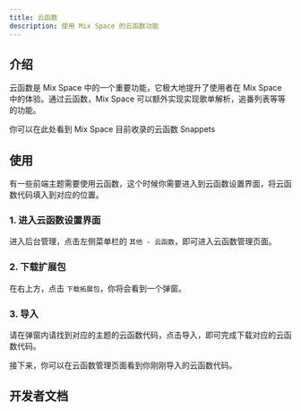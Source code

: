 ```yaml
---
title: 云函数
description: 使用 Mix Space 的云函数功能
---
```




## 介绍

云函数是 Mix Space 中的一个重要功能，它极大地提升了使用者在 Mix Space 中的体验。通过云函数，Mix Space 可以额外实现实现歌单解析，追番列表等等的功能。

你可以在此处看到 Mix Space 目前收录的云函数 Snappets

<ToGitHub repo="mx-space/snippets" />

## 使用

有一些前端主题需要使用云函数，这个时候你需要进入到云函数设置界面，将云函数代码填入到对应的位置。


### 1. 进入云函数设置界面
进入后台管理，点击左侧菜单栏的 `其他 - 云函数`，即可进入云函数管理页面。

### 2. 下载扩展包

在右上方，点击 `下载拓展包`，你将会看到一个弹窗。

### 3. 导入

请在弹窗内请找到对应的主题的云函数代码，点击导入，即可完成下载对应的云函数代码。


接下来，你可以在云函数管理页面看到你刚刚导入的云函数代码。

## 开发者文档

<ToGitHub repo="mx-space/core/blob/master/apps/core/src/modules/serverless/serverless.readme.md" />